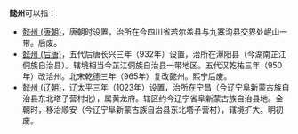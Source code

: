 '''懿州'''可以指：
*[[懿州_(唐朝)|懿州 (唐朝)]]，唐朝时设置，治所在今四川省若尔盖县与九寨沟县交界处岷山一带。后废。
*[[懿州_(后唐)|懿州 (后唐)]]，五代后唐长兴三年（932年）设置，治所在潭阳县（今湖南芷江侗族自治县）。辖境相当今芷江侗族自治县一带地区。五代汉乾祐三年（950年）改洽州。北宋乾德三年（965年）复改懿州。熙宁后废。
*[[懿州_(辽朝)|懿州 (辽朝)]]，辽太平三年（1023年）设置，治所在宁昌（今辽宁阜新蒙古族自治县东北塔子营村北），属黄龙府。辖区约今辽宁省阜新蒙古族自治县地。金朝时，移治顺安（今辽宁阜新蒙古族自治县东北塔子营村），辖境扩大。明初废。

{{Disambig|Y|Cat=二字中国州名消歧义}}